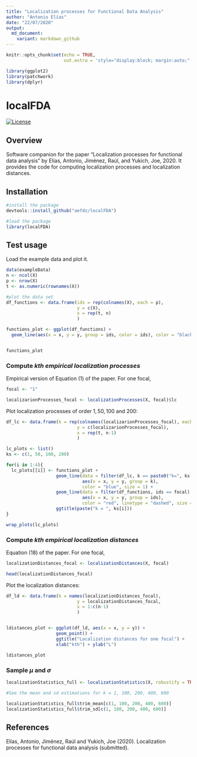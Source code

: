 ```yaml
---
title: "Localization processes for Functional Data Analysis"
author: "Antonio Elías"
date: "22/07/2020"
output:
  md_document:
    variant: markdown_github
---
```


```r
knitr::opts_chunk$set(echo = TRUE,
                      out.extra = 'style="display:block; margin:auto;"')

library(ggplot2)
library(patchwork)
library(dplyr)
```

localFDA
=======

<!-- badges: start -->
[![License](https://img.shields.io/badge/license-GPL%20v3-blue.svg)](https://www.gnu.org/licenses/gpl-3.0)
<!-- badges: end -->

## Overview

Software companion for the paper "Localization processes for functional data analysis" by Elías, Antonio, Jiménez, Raúl, and Yukich, Joe, 2020. It provides the code for computing localization processes and localization distances. 

## Installation 

```r
#install the package
devtools::install_github("aefdz/localFDA")
```

```r
#load the package
library(localFDA)
```

## Test usage
Load the example data and plot it.

```r
data(exampleData)
n <- ncol(X)
p <- nrow(X)
t <- as.numeric(rownames(X))

#plot the data set
df_functions <- data.frame(ids = rep(colnames(X), each = p),
                           y = c(X),
                           x = rep(t, n)
                           )

functions_plot <- ggplot(df_functions) + 
  geom_line(aes(x = x, y = y, group = ids, color = ids), color = "black", alpha = 0.25) + xlab("t") + theme(legend.position = "none")


functions_plot
```

### Compute *kth empirical localization processes*
Empirical version of Equation (1) of the paper. For one focal,

```r
focal <- "1"

localizarionProcesses_focal <- localizationProcesses(X, focal)$lc
```

Plot localization processes of order $1, 50, 100$ and $200$:

```r
df_lc <- data.frame(k = rep(colnames(localizarionProcesses_focal), each = p),
                           y = c(localizarionProcesses_focal),
                           x = rep(t, n-1)
                           )

lc_plots <- list()
ks <- c(1, 50, 100, 200)

for(i in 1:4){
  lc_plots[[i]] <- functions_plot + 
                   geom_line(data = filter(df_lc, k == paste0("k=", ks[i])), 
                             aes(x = x, y = y, group = k), 
                             color = "blue", size = 1) +
                   geom_line(data = filter(df_functions, ids == focal), 
                             aes(x = x, y = y, group = ids), 
                             color = "red", linetype = "dashed", size = 1)+
                   ggtitle(paste("k = ", ks[i]))
}

wrap_plots(lc_plots)

```

### Compute *kth empirical localization distances*
Equation (18) of the paper. For one focal,

```r
localizationDistances_focal <- localizationDistances(X, focal)

head(localizationDistances_focal)
```

Plot the localization distances:

```r
df_ld <- data.frame(k = names(localizationDistances_focal),
                           y = localizationDistances_focal,
                           x = 1:c(n-1)
                           )


ldistances_plot <- ggplot(df_ld, aes(x = x, y = y)) + 
                   geom_point() + 
                   ggtitle("Localization distances for one focal") + 
                   xlab("kth") + ylab("L")

ldistances_plot
```

### Sample $\mu$ and $\sigma$ 

```r
localizationStatistics_full <- localizationStatistics(X, robustify = TRUE)

#See the mean and sd estimations for k = 1, 100, 200, 400, 600

localizationStatistics_full$trim_mean[c(1, 100, 200, 400, 600)]
localizationStatistics_full$trim_sd[c(1, 100, 200, 400, 600)]
```

## References

Elías, Antonio, Jiménez, Raúl and Yukich, Joe (2020). Localization processes for functional data analysis (submitted).
